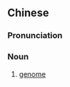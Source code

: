 {{also|基因体}}
==Chinese==
{{zh-forms|s=基因体|type=21}}

===Pronunciation===
{{zh-pron
|m=jīyīntǐ
|mn=ki-in-thé
|c=
|cat=n
}}

===Noun===
{{zh-noun}}

# [[genome]]
